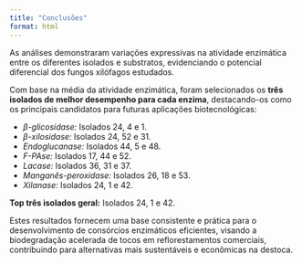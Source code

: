 ```yaml
---
title: "Conclusões"
format: html
---
```


As análises demonstraram variações expressivas na atividade enzimática entre os diferentes isolados e substratos, evidenciando o potencial diferencial dos fungos xilófagos estudados.

Com base na média da atividade enzimática, foram selecionados os **três isolados de melhor desempenho para cada enzima**, destacando-os como os principais candidatos para futuras aplicações biotecnológicas:

- *β-glicosidase:* Isolados 24, 4 e 1.  
- *β-xilosidase:* Isolados 24, 52 e 31.  
- *Endoglucanase:* Isolados 44, 5 e 48.  
- *F-PAse:* Isolados 17, 44 e 52.  
- *Lacase:* Isolados 36, 31 e 37.  
- *Manganês-peroxidase:* Isolados 26, 18 e 53.  
- *Xilanase:* Isolados 24, 1 e 42.

**Top três isolados geral:** Isolados 24, 1 e 42.

Estes resultados fornecem uma base consistente e prática para o desenvolvimento de consórcios enzimáticos eficientes, visando a biodegradação acelerada de tocos em reflorestamentos comerciais, contribuindo para alternativas mais sustentáveis e econômicas na destoca.



